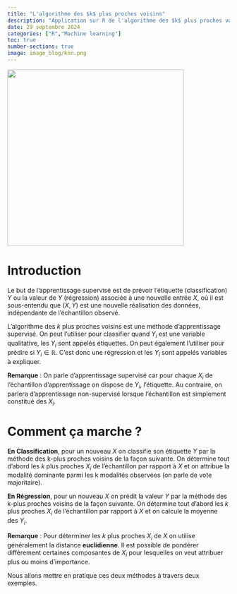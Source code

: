 ```yaml
---
title: "L'algorithme des $k$ plus proches voisins"
description: "Application sur R de l'algorithme des $k$ plus proches voisins."
date: 29 septembre 2024
categories: ["R","Machine learning"]
toc: true
number-sections: true
image: image_blog/knn.png
---
```


![](image_blog/knn.png){fig-align="center" width="400"}

# Introduction

Le but de l'apprentissage supervisé est de prévoir l'étiquette (classification) $Y$ ou la valeur de $Y$ (régression) associée à une nouvelle entrée $X$, où il est sous-entendu que ($X,Y$) est une nouvelle réalisation des données, indépendante de l’échantillon observé.

L'algorithme des $k$ plus proches voisins est une méthode d'apprentissage supervisé. On peut l'utiliser pour classifier quand $Y_i$ est une variable qualitative, les $Y_i$ sont appelés étiquettes. On peut également l'utiliser pour prédire si $Y_i \in \mathbb{R}$. C'est donc une régression et les $Y_i$ sont appelés variables à expliquer.

**Remarque** : On parle d’apprentissage supervisé car pour chaque $X_i$ de l’échantillon d’apprentissage on dispose de $Y_i$, l’étiquette. Au contraire, on parlera d’apprentissage non-supervisé lorsque l’échantillon est simplement constitué des $X_i$.

# Comment ça marche ?

**En Classification**, pour un nouveau $X$ on classifie son étiquette $Y$ par la méthode des k-plus proches voisins de la façon suivante. On détermine tout d’abord les $k$ plus proches $X_i$ de l’échantillon par rapport à $X$ et on attribue la modalité dominante parmi les k modalités observées (on parle de vote majoritaire).

**En Régression**, pour un nouveau $X$ on prédit la valeur $Y$ par la méthode des k-plus proches voisins de la façon suivante. On détermine tout d’abord les $k$ plus proches $X_i$ de l’échantillon par rapport à $X$ et on calcule la moyenne des $Y_i$.

**Remarque** : Pour déterminer les $k$ plus proches $X_i$ de $X$ on utilise généralement la distance **euclidienne**. Il est possible de pondérer différement certaines composantes de $X_i$ pour lesquelles on veut attribuer plus ou moins d’importance.

Nous allons mettre en pratique ces deux méthodes à travers deux exemples.
